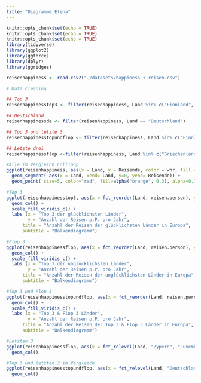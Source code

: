 ```yaml
---
title: "Diagramme_Elena"
---
```


```r
knitr::opts_chunk$set(echo = TRUE)
knitr::opts_chunk$set(echo = TRUE)
knitr::opts_chunk$set(echo = TRUE)
library(tidyverse)
library(ggplot2)
library(ggforce)
library(dplyr)
library(ggridges)
```



```r
reisenhappiness <- read.csv2("./datasets/happiness + reisen.csv")

```


```r
# Data cleaning 

## Top 3 
reisenhappinesstop3 <- filter(reisenhappiness, Land %in% c("Finnland", "Dänemark", "Schweiz"))

## Deutschland
reisenhappinessde <- filter(reisenhappiness, Land == "Deutschland")

## Top 3 und letzte 3
reisenhappinesstopundflop <- filter(reisenhappiness, Land %in% c("Finnland", "Dänemark", "Schweiz", "Griechenland", "Kroatien", "Bulgarien"))

## Letzte drei 
reisenhappinessflop <-filter(reisenhappiness, Land %in% c("Griechenland", "Kroatien", "Bulgarien"))
```


```r
#Alle im Vergleich Lollipop
ggplot(reisenhappiness, aes(x = Land, y = Reisende, color = whr, fill = whr))+
  geom_segment( aes(x = Land, xend= Land, y=0, yend= Reisende)) +
  geom_point( size=5, color="red", fill=alpha("orange", 0.3), alpha=0.7, shape=21, stroke=2)
```
```r
#Top 3 
ggplot(reisenhappinesstop3, aes(x = fct_reorder(Land, reisen.person), y = reisen.person, fill = whr))+
  geom_col() +
  scale_fill_viridis_c() +
  labs (x = "Top 3 der glücklichsten Länder",
        y = "Anzahl der Reisen p.P. pro Jahr",
      title = "Anzahl der Reisen der glücklichsten Länder in Europa", 
      subtitle = "Balkendiagramm")

#Flop 3 
ggplot(reisenhappinessflop, aes(x = fct_reorder(Land, reisen.person), y = reisen.person, fill = whr))+
  geom_col() +
  scale_fill_viridis_c() +
  labs (x = "Top 3 der unglücklichsten Länder",
        y = "Anzahl der Reisen p.P. pro Jahr",
      title = "Anzahl der Reisen der unglücklichsten Länder in Europa", 
      subtitle = "Balkendiagramm")

#Top 3 und Flop 3
ggplot(reisenhappinesstopundflop, aes(x = fct_reorder(Land, reisen.person), y = reisen.person, fill = whr))+
  geom_col() +
  scale_fill_viridis_c() +
  labs (x = "Top 3 & Flop 3 Länder",
        y = "Anzahl der Reisen p.P. pro Jahr",
      title = "Anzahl der Reisen der Top 3 & Flop 3 Länder in Europa", 
      subtitle = "Balkendiagramm")

```

```r
#Letzten 3
ggplot(reisenhappinessflop, aes(x = fct_relevel(Land, "Zypern", "Luxemburg", "Malta"), y = Reisende, color = whr, fill = whr))+
  geom_col()
```

```r
#Top 3 und letzten 3 im Vergleich 
ggplot(reisenhappinesstopundflop, aes(x = fct_relevel(Land, "Deutschland", "Frankreich", "Vereinigtes Königreich", "Zypern", "Luxemburg", "Malta"), y = Reisende, color = whr, fill = whr))+
  geom_col()
```

